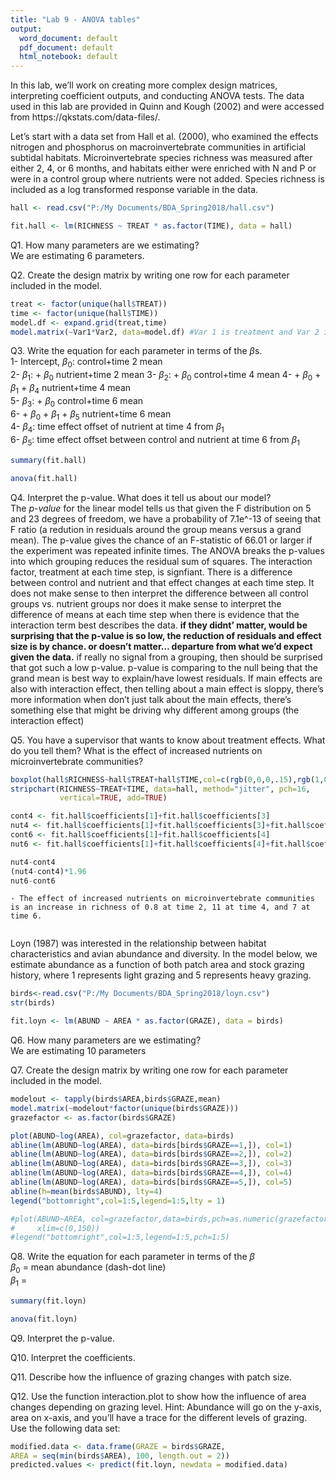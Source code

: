 ```yaml
---
title: "Lab 9 - ANOVA tables"
output:
  word_document: default
  pdf_document: default
  html_notebook: default
---
```


In this lab, we'll work on creating more complex design matrices, interpreting coefficient outputs, and conducting ANOVA tests. The data used in this lab are provided in Quinn and Kough (2002) and were accessed from https://qkstats.com/data-files/.

Let's start with a data set from Hall et al. (2000), who examined the effects nitrogen and phosphorus on macroinvertebrate communities in artificial subtidal habitats. Microinvertebrate species richness was measured after either 2, 4, or 6 months, and habitats either were enriched with N and P or were in a control group where nutrients were not added. Species richness is included as a log transformed response variable in the data.


```r
hall <- read.csv("P:/My Documents/BDA_Spring2018/hall.csv")

fit.hall <- lm(RICHNESS ~ TREAT * as.factor(TIME), data = hall)
```
Q1. How many parameters are we estimating?   
    We are estimating 6 parameters.  

Q2. Create the design matrix by writing one row for each parameter included in the model.  
    
```r
treat <- factor(unique(hall$TREAT))
time <- factor(unique(hall$TIME))
model.df <- expand.grid(treat,time)
model.matrix(~Var1*Var2, data=model.df) #Var 1 is treatment and Var 2 is time
```

Q3. Write the equation for each parameter in terms of the $\beta$s.   
       1- Intercept,   $\beta_0$: control+time 2 mean   
       2- $\beta_1$: + $\beta_0$ nutrient+time 2 mean
       3- $\beta_2$: + $\beta_0$ control+time 4 mean
       4-            + $\beta_0$ + $\beta_1$ + $\beta_4$ nutrient+time 4 mean   
       5- $\beta_3$: + $\beta_0$ control+time 6 mean   
       6-            + $\beta_0$ + $\beta_1$ + $\beta_5$  nutrient+time 6 mean      
       4- $\beta_4$: time effect offset of nutrient at time 4 from $\beta_1$    
       6- $\beta_5$: time effect offset between control and nutrient at time 6 from $\beta_1$    


```r
summary(fit.hall)

anova(fit.hall)
```

Q4. Interpret the p-value. What does it tell us about our model?   
    The *p-value* for the linear model tells us that given the F distribution on 5 and 23 degrees of freedom, we have a probability of 7.1e^-13 of seeing that F ratio (a redution in residuals around the group means versus a grand mean). The p-value gives the chance of an F-statistic of 66.01 or larger if the experiment was repeated infinite times. The ANOVA breaks the p-values into which grouping reduces the residual sum of squares. The interaction factor, treatment at each time step, is signfiant. There is a difference between control and nutrient and that effect changes at each time step. It does not make sense to then interpret the difference between all control groups vs. nutrient groups nor does it make sense to interpret the difference of means at each time step when there is evidence that the interaction term best describes the data. 
    **if they didnt' matter, would be surprising that the p-value is so low, the reduction of residuals and effect size is by chance. or doesn't matter... departure from what we'd expect given the data.** if really no signal from a grouping, then should be surprised that got such a low p-value. p-value is comparing to the null being that the grand mean is best way to explain/have lowest residuals. If main effects are also with interaction effect, then telling about a main effect is sloppy, there's more information when don't just talk about the main effects, there's something else that might be driving why different among groups (the interaction effect) 


Q5. You have a supervisor that wants to know about treatment effects. What do you tell them? What is the effect of increased nutrients on microinvertebrate communities?   
```r
boxplot(hall$RICHNESS~hall$TREAT+hall$TIME,col=c(rgb(0,0,0,.15),rgb(1,0,0,.15)),las=2, outline=F)
stripchart(RICHNESS~TREAT+TIME, data=hall, method="jitter", pch=16, 
           vertical=TRUE, add=TRUE)

cont4 <- fit.hall$coefficients[1]+fit.hall$coefficients[3]
nut4 <- fit.hall$coefficients[1]+fit.hall$coefficients[3]+fit.hall$coefficients[2]+fit.hall$coefficients[5]
cont6 <- fit.hall$coefficients[1]+fit.hall$coefficients[4]
nut6 <- fit.hall$coefficients[1]+fit.hall$coefficients[4]+fit.hall$coefficients[2]+fit.hall$coefficients[6]

nut4-cont4
(nut4-cont4)*1.96
nut6-cont6


```
   
    - The effect of increased nutrients on microinvertebrate communities is an increase in richness of 0.8 at time 2, 11 at time 4, and 7 at time 6.    
       


Loyn (1987) was interested in the relationship between habitat characteristics and avian abundance and diversity. In the model below, we estimate abundance as a function of both patch area and stock grazing history, where 1 represents light grazing and 5 represents heavy grazing.


```r
birds<-read.csv("P:/My Documents/BDA_Spring2018/loyn.csv")
str(birds)

fit.loyn <- lm(ABUND ~ AREA * as.factor(GRAZE), data = birds)
```

Q6. How many parameters are we estimating?  
  We are estimating 10 parameters   

Q7. Create the design matrix by writing one row for each parameter included in the model. 
```r
modelout <- tapply(birds$AREA,birds$GRAZE,mean)
model.matrix(~modelout*factor(unique(birds$GRAZE)))
grazefactor <- as.factor(birds$GRAZE)

plot(ABUND~log(AREA), col=grazefactor, data=birds)
abline(lm(ABUND~log(AREA), data=birds[birds$GRAZE==1,]), col=1)
abline(lm(ABUND~log(AREA), data=birds[birds$GRAZE==2,]), col=2)
abline(lm(ABUND~log(AREA), data=birds[birds$GRAZE==3,]), col=3)
abline(lm(ABUND~log(AREA), data=birds[birds$GRAZE==4,]), col=4)
abline(lm(ABUND~log(AREA), data=birds[birds$GRAZE==5,]), col=5)
abline(h=mean(birds$ABUND), lty=4)
legend("bottomright",col=1:5,legend=1:5,lty = 1)

#plot(ABUND~AREA, col=grazefactor,data=birds,pch=as.numeric(grazefactor),cex=1.25,
#     xlim=c(0,150))
#legend("bottomright",col=1:5,legend=1:5,pch=1:5)

```

Q8. Write the equation for each parameter in terms of the $\beta$   
    $\beta_0$ = mean abundance (dash-dot line)   
    $\beta_1$ = 


```r
summary(fit.loyn)

anova(fit.loyn)
```

Q9. Interpret the p-value.


Q10. Interpret the coefficients. 


Q11. Describe how the influence of grazing changes with patch size. 


Q12. Use the function interaction.plot to show how the influence of area changes depending on grazing level. Hint: Abundance will go on the y-axis, area on x-axis, and you'll have a trace for the different levels of grazing. Use the following data set:

```r
modified.data <- data.frame(GRAZE = birds$GRAZE,
AREA = seq(min(birds$AREA), 100, length.out = 2))
predicted.values <- predict(fit.loyn, newdata = modified.data)
```

